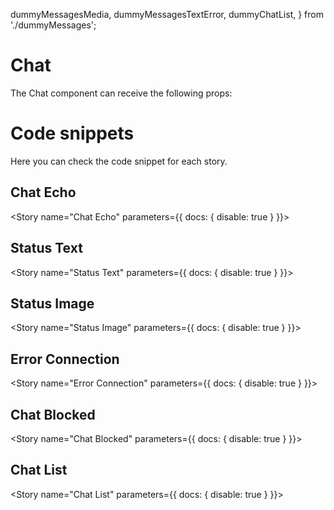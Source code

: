   dummyMessagesMedia,
  dummyMessagesTextError,
  dummyChatList,
} from './dummyMessages';

<Meta title="Chat" component={Chat} />

# Chat

The Chat component can receive the following props:

<Props of={Chat} />

# Code snippets

Here you can check the code snippet for each story.

## Chat Echo

<Story name="Chat Echo" parameters={{ docs: { disable: true } }}>
  <ChatStory isMaximizedOnly />
</Story>

<Source id="chat--chat-echo" />

## Status Text

<Story name="Status Text" parameters={{ docs: { disable: true } }}>
  <ChatStory isMaximizedOnly initialMessages={dummyMessagesTextError} />
</Story>

<Source id="chat--status-text" />

## Status Image

<Story name="Status Image" parameters={{ docs: { disable: true } }}>
  <ChatStory initialMessages={dummyMessagesMedia} isMaximizedOnly />
</Story>

<Source id="chat--status-image" />

## Error Connection

<Story name="Error Connection" parameters={{ docs: { disable: true } }}>
  <ChatStory isMaximizedOnly error="Erro de conexão. Tente mais tarde!" />
</Story>

<Source id="chat--error-connection" />

## Chat Blocked

<Story name="Chat Blocked" parameters={{ docs: { disable: true } }}>
  <ChatStory
    isMaximizedOnly
    isBlocked
    blockedMessage="Já se passaram 24h desde a última mensagem enviada pelo cliente,
            por isso não é possível enviar nova mensagem por esse canal de comunicação, por favor,
            entre em contato com o cliente por outro meio."
  />
</Story>

<Source id="chat--chat-blocked" />

## Chat List

<Story name="Chat List" parameters={{ docs: { disable: true } }}>
  <ChatStory
    isMaximizedOnly
    initialMessages={dummyMessagesTextError}
    initialChatList={dummyChatList}
  />
</Story>

<Source id="chat--chat-list" />
